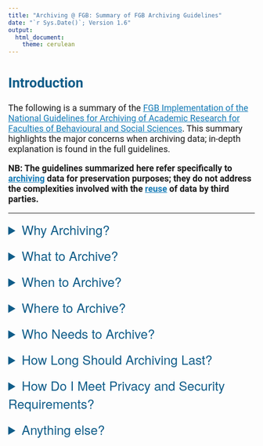 ```yaml
---
title: "Archiving @ FGB: Summary of FGB Archiving Guidelines"
date: "`r Sys.Date()`; Version 1.6"
output: 
  html_document:
    theme: cerulean
---
```

## {#CSS}

<style type="text/css">


.main-container {
  max-width: 80%;
  margin-left: auto;
  margin-right: auto;
  padding-top: 5%;
  padding-bottom: 30%;
  padding-right: 10%;
  padding-left: 10%;
}

/* need to ensure all text is in Roboto so as to be in-line with VU house style*/

body {
  font-family: 'Roboto', sans-serif;
}

h1.title {
  font-size: 28px;
  text-align: center;
}

h4.date { /* this is to affect the size of the date text in the YAML when it prints in html  */
  font-size: 20px;
  text-align: center;
}

h2 {
  font-size: 28px;
}

h3 {
  font-size: 20px;
}

p {
  font-size: 18px;
}

li {
  font-size: 18px;
  margin: 5px;
}

/* improve contrast for all a-tags and headers for accessibility */

a {
  color: #157bb7;
}

h1, h2, h3, h4 {
  color: #105d89;
}

summary { /* this is copied from the bootstrap css for cerulean; by using the following I can change the text from the summary
class so that if looks like a header within the cerulean theme*/
  font-family: "Helvetica Neue", Helvetica, Arial, sans-serif;
  font-weight: 500;
  font-size: 26px;
  color: #105d89;
}

#indent {
  margin-left: 2em; /* this indents an entire paragraph */
}

#negindent {
  margin-left: -2.5em; /* this reduces the indent of an entire paragraph; moves it left */
}

/* make sure colour for reference text isn't too light; for constrast grey cannot be light than #737373 */

.reference {
  font-style: italic;
  color: #737373;
}

</style>

## Introduction {#introduction}

The following is a summary of the [FGB Implementation of the National Guidelines for Archiving of Academic Research for Faculties of Behavioural and Social Sciences](ArchivingGuidelinesFull.html){target="_blank"}. This summary highlights the major concerns when archiving data; in-depth explanation is found in the full guidelines.

**NB: The guidelines summarized here refer specifically to [archiving](../definitions/Definitions.html#archivingdata){target="_blank"} data for preservation purposes; they do not address the complexities involved with the [reuse](../definitions/Definitions.html#reusedata){target="_blank"} of data by third parties.**

-------------------------

<div id="whyarchive">
<details>
<summary>Why Archiving?</summary> 
<br>
Data and supplementary materials from your research should be archived because:

* Archiving promotes research integrity and transparency by:
  + Ensuring that research results can be verified, reproduced and, where possible, replicated
  + Providing assurances that data have not been inappropriately tampered with after collection
* Archiving preserves valuable data and the materials necessarily for the proper interpretation of this data well into the future
* Archiving data is important for the safety of your participants when conducting medical research 
  + The archived data serves as a record of the medical interventions that each participant experienced
  + This information is important for safety monitoring and long-term follow-up

<br>
<div class="reference">
Summarized from guideline sections: [1](ArchivingGuidelinesFull.html#section1){target=_blank} and [1.1](ArchivingGuidelinesFull.html#section1.1){target=_blank}
</div>

</details>
</div>
<br>
<div id="whatarchive">
<details>
<summary>What to Archive?</summary> 
<br>
You should archive whatever would be necessary to properly interpret your data. This includes data, but also documentation about the data and the research process, as well as code scripts used in the process of your research

* There should be sufficient documentation in the archived materials so that another researcher could reanalyse your data and reproduce your research results without ever contacting you. 
* [Section 2.1.1](ArchivingGuidelinesFull.html#subsection4){target="_blank"} of the full guidelines lists the kinds of materials you are expected to archive. Not everything listed will necessarily apply to your research.


<!--add the following point when the data package page (NEED TO UPDATE NAME OF THAT PAGE) is finished
* The data and supporting materials you will archive are referred to in the guidelines as a [data package](../definitions/Definitions.html#archivingpackage){target="_blank"}. More details on what you should include in your data package based on the types of data you use in your research can be found [here](ArchivingPackage.html){target="_blank"}.
-->
<br>
<div class="reference">
Summarized from guideline sections: [2.1](ArchivingGuidelinesFull.html#section2.1){target=_blank}, [2.1.1](ArchivingGuidelinesFull.html#section2.1.1){target=_blank} and [2.1.2](ArchivingGuidelinesFull.html#section2.1.2){target=_blank}
</div>

<!--Could maybe add a statement here about PURE registration?-->

</details>
</div>
<br>
<div id="whenarchive">
<details>
<summary>When to Archive?</summary> 
<br>
A data package *must* be archived whenever you publish a research article. Researchers are expected to manage their data efficiently during the course of their research so that they can archive the data and supporting materials **as soon as their research article is accepted for publication**. 
 
Additionally, archiving is recommended, but not required, when:

* Data collection for a [research project](../definitions/Definitions.html#researchproject){target="_blank"} has finished, so that the raw data can be stored in a way that prevents (unintentional) modification
* A [research project](../definitions/Definitions.html#researchproject){target="_blank"} is complete, even if the data are not used in any research publications

<br>
<div class="reference">
Summarized from guideline sections: [1.1](ArchivingGuidelinesFull.html#section1.1){target=_blank} and [2.2](ArchivingGuidelinesFull.html#section2.2){target=_blank}
</div>

</details>
</div>
<br>
<div id="wherearchive">
<details>
<summary>Where to Archive?</summary> 
<br>


<!--Include the follow section when further along with a page on the various archives and which one to pick
* The choice of archive depends mainly on the privacy and security risks of the data and materials in the archiving package. See this [page](SecureArchiving.html){target="_blank"} for more information on which archive to choose.
-->

<!--Can also delete or modify this following statement when the more detailed page on picking an archive is complete
-->
The vast majority of data used within the faculty is considered [personal data](../definitions/Definitions.html#personaldata){target="_blank"} and therefore should be stored in a secure archive. The default archive at FGB for most situations is [YODA](../tools/YODAInstructionsFGB.html){target="_blank"}.

* If your data can be [de-identified](../../Security/Deidentification.html){target="_blank"} enough that they fall under the "Blue" category from the [Privacy Risk categorization](../../Security/PrivacyRisks.html){target="_blank"}, then you can use other archives, such as [DataverseNL](https://dataverse.nl/dataverse/vuamsterdam){target="_blank"} or an external [data repository](https://www.re3data.org/){target="_blank"}.
  **It is *very* important, however, that when de-identifying your data that you do not irrevocably modify the raw data. Irrevocable modification defeats the purpose of archiving unadulterated raw data. See [How Do I Meet Privacy and Security Requirements?](#privacy_security) for further explanation.**
  + You should check with the [FGB Privacy Champion](research.data.fgb@vu.nl) that your data are indeed "Blue" data before archiving them in a less secure archive than YODA.
  + If your data cannot be de-identified to the "Blue" category level, it may still be possible to archive the supporting materials (e.g. research code, codebooks, interview scipts etc.) in archives or data repositories other than YODA. Just make sure these supporting materials don't contain any personal or [confidential information](../../Security/PrivacyRisks.html#confidentiality){target="_blank"}.


<br>
<div class="reference">
Summarized from guideline sections: [1.3](ArchivingGuidelinesFull.html#section1.3){target=_blank}, [2.1.1](ArchivingGuidelinesFull.html#subsection4){target=_blank} and [3.3](ArchivingGuidelinesFull.html#section3.3){target=_blank}

</div>
</details>
</div>
<br>
<div id="whoarchive">
<details>
<summary>Who Needs to Archive?</summary> 

### Who do the guidelines apply to?

* The FGB archiving guidelines apply to all researchers conducting research within the faculty. 

* It also applies to Bachelor's or one-year Master's students **if their research results in a research publication**. 
  + For Bachelor's and one-year Master's students who don't publish any research articles, it is still recommended that they provide an informal data package of their work to their supervisor as a way to practice archiving. The supervisor can decide whether these materials needs to be preserved.


### Who is responsible for archiving?

* If you are the first author on a research paper, you are responsible for archiving. If the first author works at another research facility, you should make sure that the first author will ensure that the data are archived.

* If data are archived for preservation purposes after data collection or upon completion of a research project, the lead researcher is responsible for archiving.

* For research from PhD candidates, Master's and Bachelor's students, the supervisor is responsible for archiving; they may delegate the task to be completed by their student, but they remain ultimately responsible for this task.

* The final responsibility for all archiving in the faculty lies with the dean.



### Who should have access to the archived data?

* Whoever is responsible for archiving should have access to the archived data and supporting materials.
  + There should also be at least one other person who also has access to the archived materials.

<br>
<div class="reference">
Summarized from guideline sections: [1.2](ArchivingGuidelinesFull.html#section1.2){target=_blank}, [2.3](ArchivingGuidelinesFull.html#section2.3){target=_blank} and [2.4](ArchivingGuidelinesFull.html#section2.4){target=_blank}
</div>

</details>
</div>
<br>
<div id="howlong">
<details>
<summary>How Long Should Archiving Last?</summary>
<br>
The duration of archiving depends on the reason you are archiving as well as on other policies and laws.

* For research that isn't subject to the [WMO law](https://english.ccmo.nl/investigators/legal-framework-for-medical-scientific-research/your-research-is-it-subject-to-the-wmo-or-not){target="_blank"}, the [Good Clinical Practice (GCP) Guidelines](https://www.ema.europa.eu/en/documents/scientific-guideline/guideline-content-management-archiving-clinical-trial-master-file-paper/electronic_en.pdf){target="_blank"} or the other regulations mentioned in [section 1.1](ArchivingGudelinesFull.html#section1.1){target="_blank"} of the full archiving guidelines:
  + The data and supporting materials used in the publication of a research article must be archived for 10 years from the date of publication
    + If the data are reused for new research articles, this archiving term should be extended for another 10 years from the new publication date
  + If you chose to archive data after data collection was completed or upon the completion of a research project, even if the data have not (yet) been used for a research article, you can determine how long the data should be archived


* If you are conducting medical research, the duration of archiving will depend on which laws and regulations apply. To determine which archiving duration applies, see this [page](https://english.ccmo.nl/investigators/data-retention-periods-for-medical-research){target="_blank"} from the CCMO or [section 3.1](ArchivingGuidelinesFull.html#section3.1){target=_blank} from the full archiving guidelines

  
* Any data that falls under the "Blue" category from the [Privacy Risk categorization](../../Security/PrivacyRisks.html){target="_blank"} and/or supporting materials that don't contain any [personal](../definitions/Definitions.html#personaldata){target="_blank"} and/or [confidential information](../../Security/PrivacyRisks.html#confidentiality){target="_blank"} can be archived indefinitely, unless any other contracts or agreements apply that limit the archiving duration. 

<br>
<div class="reference">
Summarized from guideline section: [3.1](ArchivingGuidelinesFull.html#section3.1){target=_blank}
</div>

</details>
</div>
<br>
<div id="privacy_security">
<details>
<summary>How Do I Meet Privacy and Security Requirements?</summary>
<br>
It is important that the archived data are protected, particularly when these data are considered [personal](../definitions/Definitions.html#personaldata){target="_blank"}, but you must also ensure that the integrity of the raw data is maintained. 

* Raw data can usually be [de-identified](../../Security/Deidentification.html){target="_blank"}, but it's important that they are not irrevocably altered in the process. Generally, you can  de-identify the data up to step 4 of this de-identification [guide](../../Security/Deidentification.html#Step_4:_Separate_the_direct_identifiers_from_research_data){target="_blank"} without irrevocably altering the raw data. **Only de-identify raw data to a point where it could be returned to its original state**.
* You will need to determine whether any [directly identifying](../definitions/Definitions.html#directID){target="_blank"} personal data collected in the course of your research need to be archived[**](#consentterm) and, if so, for how long. Also determine whether it's necessary to re-identify any de-identified data.
  + This will depend on the nature of your research and what regulations apply. [Section 3.2](ArchivingGuidelinesFull.html#section3.2){target="_blank"} of the full guidelines explains in detail what is required.
* If raw data are separated into [directly identifying](../definitions/Definitions.html#directID){target="_blank"} personal data and de-identified research data, you may: 
  + Archive the de-identified research data in a less secure archive if the data are sufficiently low risk (see [Where to Archive](#wherearchive)). The personal data must be archived in a separate, highly secure archive. Make sure to cross-reference these separate archiving submissions to each other in your documentation.
  + Archive both sets of data in a single, highly secure archive, but submit the personal data separately from the de-identified research data (in other words, create two submissions). Make sure to cross-reference the two submissions to each other in your documentation 
* If the raw data cannot be separated into personal data and de-identified research data without irrevocably altering the raw data, archive all of the data together in a secure archive (see [Where to Archive](#wherearchive))
* You may consider encrypting the personal data (or all of the data if the personal data cannot be separated from the research data), but you must ensure that you have a plan for the long-term management of the de-encryption key. When using YODA as an archive, your best option is to contact the YODA administrator to provide them with a copy of the de-encryption key, and then print a copy of the key and store it in your department's paper archive.

<div id="consentterm">

**One reason you may need to preserve [directly identifying](../definitions/Definitions.html#directID){target="_blank"} personal data is if you obtained consent from participants for the use of their data in your research. You must save these consent forms for as long as the data will be archived.

* The forms need to be saved to serve as evidence that consent was legally obtained. Depending on the nature of the research, the link between the consent form and the data itself may or may not need to be maintained. [Section 3.2](ArchivingGuidelinesFull.html#section3.2){target="_blank"} of the full guidelines explains this further. Once the archiving term is complete, assess whether the research data can be destroyed. Once the research data are destroyed the consent forms should also be destroyed.
* Even if the consent forms do not include any personal data, it is still necessary to save the consent forms for the same duration as the archived research data.
* If paper consent forms were scanned into a digital form, it is not currently allowed (according to both current VU policy and legal requirements for medical research) to destroy the original paper copies. See this [statement](ArchivingGuidelinesFull.html#paperarchiving){target="_blank"} in the full guidelines for more information.
</div>

<br>
<div class="reference">
Summarized from guideline sections: [1.3](ArchivingGuidelinesFull.html#section1.3){target=_blank}, [2.1.1](ArchivingGuidelinesFull.html#subsection4){target=_blank}, [3.2](ArchivingGuidelinesFull.html#section3.2){target=_blank} and
[3.3](ArchivingGuidelinesFull.html#section3.3){target=_blank}
</div>

</details>
<br>
<div id="addtl_info">
<details>
<summary>Anything else?</summary>
<br>

Archived data must be persistently findable when the data are used in a research publication. Archived data must also be registered in PURE for VU administrative purposes. FGB researchers can meet these requirements by archiving their data in YODA and publishing those data, even if the data are kept closed or restricted access to prevent/limit [data reuse](../definitions/Definitions.html#reusedata){target="_blank"} of the data. The metadata published in YODA will be automatically uploaded to PURE, meaning the researcher is not required to make a separate PURE registration. 

<br>
<div class="reference">
Summarized from guideline section: [4](ArchivingGuidelinesFull.html#purereg){target=_blank}
</div>
</details>
</div>
<br>
